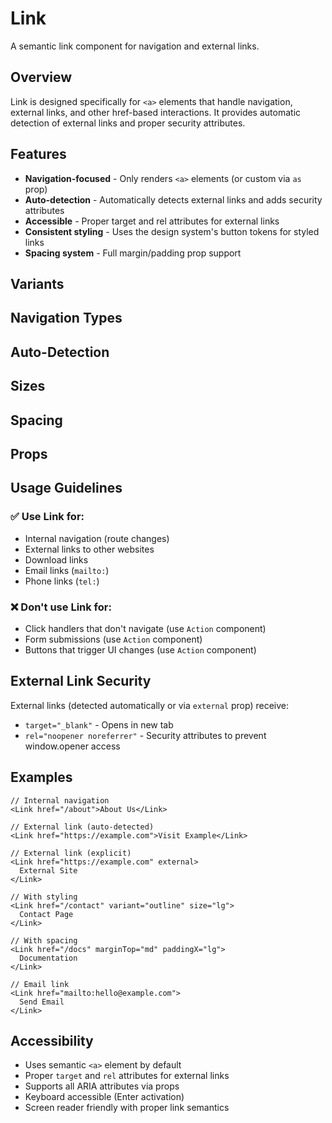 
<Meta of={LinkStories} />

# Link

A semantic link component for navigation and external links.

## Overview

Link is designed specifically for `<a>` elements that handle navigation, external links, and other href-based interactions. It provides automatic detection of external links and proper security attributes.

## Features

- **Navigation-focused** - Only renders `<a>` elements (or custom via `as` prop)
- **Auto-detection** - Automatically detects external links and adds security attributes
- **Accessible** - Proper target and rel attributes for external links
- **Consistent styling** - Uses the design system's button tokens for styled links
- **Spacing system** - Full margin/padding prop support

## Variants

<Canvas of={LinkStories.Primary} />
<Canvas of={LinkStories.Secondary} />
<Canvas of={LinkStories.Outline} />

## Navigation Types

<Canvas of={LinkStories.InternalLink} />
<Canvas of={LinkStories.ExternalLink} />

## Auto-Detection

<Canvas of={LinkStories.AutoDetectExternal} />

## Sizes

<Canvas of={LinkStories.Small} />
<Canvas of={LinkStories.Large} />

## Spacing

<Canvas of={LinkStories.WithSpacing} />

## Props

<ArgTypes of={LinkStories} />

## Usage Guidelines

### ✅ Use Link for:
- Internal navigation (route changes)
- External links to other websites
- Download links
- Email links (`mailto:`)
- Phone links (`tel:`)

### ❌ Don't use Link for:
- Click handlers that don't navigate (use `Action` component)
- Form submissions (use `Action` component)
- Buttons that trigger UI changes (use `Action` component)

## External Link Security

External links (detected automatically or via `external` prop) receive:
- `target="_blank"` - Opens in new tab
- `rel="noopener noreferrer"` - Security attributes to prevent window.opener access

## Examples

```tsx
// Internal navigation
<Link href="/about">About Us</Link>

// External link (auto-detected)
<Link href="https://example.com">Visit Example</Link>

// External link (explicit)
<Link href="https://example.com" external>
  External Site
</Link>

// With styling
<Link href="/contact" variant="outline" size="lg">
  Contact Page
</Link>

// With spacing
<Link href="/docs" marginTop="md" paddingX="lg">
  Documentation
</Link>

// Email link
<Link href="mailto:hello@example.com">
  Send Email
</Link>
```

## Accessibility

- Uses semantic `<a>` element by default
- Proper `target` and `rel` attributes for external links
- Supports all ARIA attributes via props
- Keyboard accessible (Enter activation)
- Screen reader friendly with proper link semantics